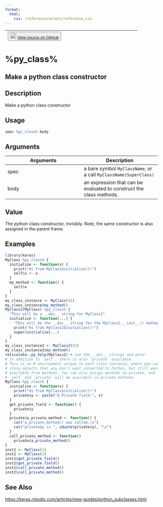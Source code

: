 ```yaml
---
format:
  html:
    css: /reference/assets/reference.css
---
```


| <button class="button"> ![](/reference/assets/GitHub-Mark-32px.png){width="20"} [View source on GitHub](https://github.com/rstudio/keras//blob/main/R/py-classes.R#L) </button> |
|:------------------------------:|:--------------------------------------:|

# %py_class%

## Make a python class constructor

## Description
Make a python class constructor 


## Usage
```r
spec %py_class% body 
```

## Arguments
|Arguments|Description|
|---|---|
| spec | a bare symbol `MyClassName`, or a call `MyClassName(SuperClass)` |
| body | an expression that can be evaluated to construct the class methods. |



## Value
The python class constructor, invisibly. Note, the same constructor is also assigned in the parent frame. 


## Examples
```r
library(keras)
MyClass %py_class% { 
  initialize <- function(x) { 
    print("Hi from MyClass$initialize()!") 
    self$x <- x 
  } 
  my_method <- function() { 
    self$x 
  } 
} 
my_class_instance <- MyClass(42) 
my_class_instance$my_method() 
MyClass2(MyClass) %py_class% { 
  "This will be a __doc__ string for MyClass2" 
  initialize <- function(...) { 
    "This will be the __doc__ string for the MyClass2.__init__() method" 
    print("Hi from MyClass2$initialize()!") 
    super$initialize(...) 
  } 
} 
my_class_instance2 <- MyClass2(42) 
my_class_instance2$my_method() 
reticulate::py_help(MyClass2) # see the __doc__ strings and more! 
# In addition to `self`, there is also `private` available. 
# This is an R environment unique to each class instance, where you can 
# store objects that you don't want converted to Python, but still want 
# available from methods. You can also assign methods to private, and 
# `self` and `private` will be available in private methods. 
MyClass %py_class% { 
  initialize <- function(x) { 
    print("Hi from MyClass$initialize()!") 
    private$y <- paste("A Private field:", x) 
  } 
  get_private_field <- function() { 
    private$y 
  } 
  private$a_private_method <- function() { 
    cat("a_private_method() was called.\n") 
    cat("private$y is ", sQuote(private$y), "\n") 
  } 
  call_private_method <- function() 
    private$a_private_method() 
} 
inst1 <- MyClass(1) 
inst2 <- MyClass(2) 
inst1$get_private_field() 
inst2$get_private_field() 
inst1$call_private_method() 
inst2$call_private_method() 
```

## See Also
[https://keras.rstudio.com/articles/new-guides/python_subclasses.html](https://keras.rstudio.com/articles/new-guides/python_subclasses.html)

